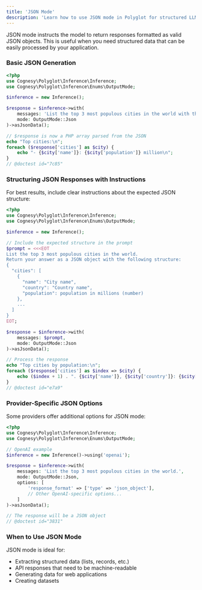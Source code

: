 ```yaml
---
title: 'JSON Mode'
description: 'Learn how to use JSON mode in Polyglot for structured LLM responses.'
---
```


JSON mode instructs the model to return responses formatted as valid JSON objects. This is useful when you need structured data that can be easily processed by your application.

### Basic JSON Generation

```php
<?php
use Cognesy\Polyglot\Inference\Inference;
use Cognesy\Polyglot\Inference\Enums\OutputMode;

$inference = new Inference();

$response = $inference->with(
    messages: 'List the top 3 most populous cities in the world with their populations.',
    mode: OutputMode::Json
)->asJsonData();

// $response is now a PHP array parsed from the JSON
echo "Top cities:\n";
foreach ($response['cities'] as $city) {
    echo "- {$city['name']}: {$city['population']} million\n";
}
// @doctest id="7c85"
```

### Structuring JSON Responses with Instructions

For best results, include clear instructions about the expected JSON structure:

```php
<?php
use Cognesy\Polyglot\Inference\Inference;
use Cognesy\Polyglot\Inference\Enums\OutputMode;

$inference = new Inference();

// Include the expected structure in the prompt
$prompt = <<<EOT
List the top 3 most populous cities in the world.
Return your answer as a JSON object with the following structure:
{
  "cities": [
    {
      "name": "City name",
      "country": "Country name",
      "population": population in millions (number)
    },
    ...
  ]
}
EOT;

$response = $inference->with(
    messages: $prompt,
    mode: OutputMode::Json
)->asJsonData();

// Process the response
echo "Top cities by population:\n";
foreach ($response['cities'] as $index => $city) {
    echo ($index + 1) . ". {$city['name']}, {$city['country']}: {$city['population']} million\n";
}
// @doctest id="e7a9"
```

### Provider-Specific JSON Options

Some providers offer additional options for JSON mode:

```php
<?php
use Cognesy\Polyglot\Inference\Inference;
use Cognesy\Polyglot\Inference\Enums\OutputMode;

// OpenAI example
$inference = new Inference()->using('openai');

$response = $inference->with(
    messages: 'List the top 3 most populous cities in the world.',
    mode: OutputMode::Json,
    options: [
        'response_format' => ['type' => 'json_object'],
        // Other OpenAI-specific options...
    ]
)->asJsonData();

// The response will be a JSON object
// @doctest id="3831"
```

### When to Use JSON Mode

JSON mode is ideal for:
- Extracting structured data (lists, records, etc.)
- API responses that need to be machine-readable
- Generating data for web applications
- Creating datasets
